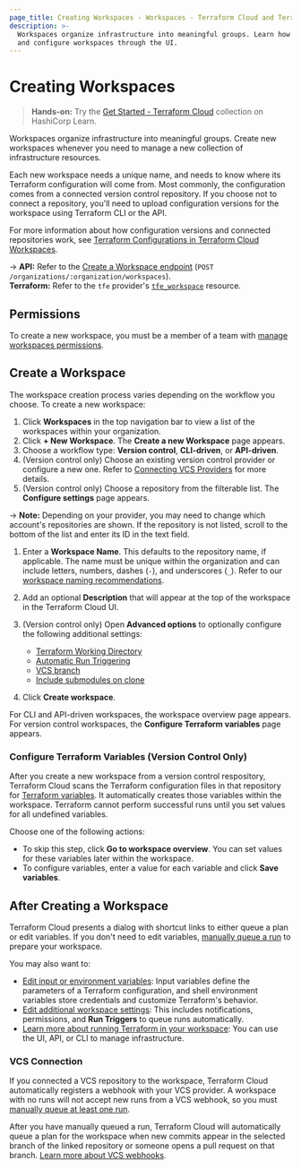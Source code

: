 ```yaml
---
page_title: Creating Workspaces - Workspaces - Terraform Cloud and Terraform Enterprise
description: >-
  Workspaces organize infrastructure into meaningful groups. Learn how to create
  and configure workspaces through the UI.
---
```


# Creating Workspaces

> **Hands-on:** Try the [Get Started - Terraform Cloud](https://learn.hashicorp.com/collections/terraform/cloud-get-started?utm_source=WEBSITE&utm_medium=WEB_IO&utm_offer=ARTICLE_PAGE&utm_content=DOCS) collection on HashiCorp Learn.

Workspaces organize infrastructure into meaningful groups. Create new workspaces whenever you need to manage a new collection of infrastructure resources.

Each new workspace needs a unique name, and needs to know where its Terraform configuration will come from. Most commonly, the configuration comes from a connected version control repository. If you choose not to connect a repository, you'll need to upload configuration versions for the workspace using Terraform CLI or the API.

For more information about how configuration versions and connected repositories work, see [Terraform Configurations in Terraform Cloud Workspaces](/cloud-docs/workspaces/configurations).

-> **API:** Refer to the [Create a Workspace endpoint](/cloud-docs/api-docs/workspaces#create-a-workspace) (`POST /organizations/:organization/workspaces`). <br/>
**Terraform:** Refer to the `tfe` provider's [`tfe_workspace`](https://registry.terraform.io/providers/hashicorp/tfe/latest/docs/resources/workspace) resource.

## Permissions

To create a new workspace, you must be a member of a team with [manage workspaces permissions](/cloud-docs/users-teams-organizations/permissions#manage-workspaces).

[permissions-citation]: #intentionally-unused---keep-for-maintainers

## Create a Workspace

[workdir]: /cloud-docs/workspaces/settings#terraform-working-directory

[trigger]: /cloud-docs/workspaces/settings/vcs#automatic-run-triggering

[branch]: /cloud-docs/workspaces/settings/vcs#vcs-branch

[submodules]: /cloud-docs/workspaces/settings/vcs#include-submodules-on-clone

The workspace creation process varies depending on the workflow you choose. To create a new workspace:

1. Click **Workspaces** in the top navigation bar to view a list of the workspaces within your organization.
1. Click **+ New Workspace**. The **Create a new Workspace** page appears.
1. Choose a workflow type: **Version control**, **CLI-driven**, or **API-driven**.
1. (Version control only) Choose an existing version control provider or configure a new one. Refer to [Connecting VCS Providers](/cloud-docs/vcs) for more details.
1. (Version control only) Choose a repository from the filterable list. The **Configure settings** page appears.

  -> **Note:** Depending on your provider, you may need to change which account's repositories are shown. If the repository is not listed, scroll to the bottom of the list and enter its ID in the text field.

1. Enter a **Workspace Name**. This defaults to the repository name, if applicable. The name must be unique within the organization and can include letters, numbers, dashes (`-`), and underscores (`_`). Refer to our [workspace naming recommendations](/cloud-docs/workspaces/naming).
1. Add an optional **Description** that will appear at the top of the workspace in the Terraform Cloud UI.

1. (Version control only) Open **Advanced options** to optionally configure the following additional settings:
   - [Terraform Working Directory][workdir]
   - [Automatic Run Triggering][trigger]
   - [VCS branch][branch]
   - [Include submodules on clone][submodules]

1. Click **Create workspace**.

For CLI and API-driven workspaces, the workspace overview page appears. For version control workspaces, the **Configure Terraform variables** page appears.

### Configure Terraform Variables (Version Control Only)

After you create a new workspace from a version control respository, Terraform Cloud scans the Terraform configuration files in that repository for [Terraform variables](/cloud-docs/workspaces/variables#terraform-variables). It automatically creates those variables within the workspace. Terraform cannot perform successful runs until you set values for all undefined variables.

Choose one of the following actions:

- To skip this step, click **Go to workspace overview**. You can set values for these variables later within the workspace.
- To configure variables, enter a value for each variable and click **Save variables**.

## After Creating a Workspace

Terraform Cloud presents a dialog with shortcut links to either queue a plan or edit variables. If you don't need to edit variables, [manually queue a run](/cloud-docs/run/ui#manually-starting-runs) to prepare your workspace.

You may also want to:

- [Edit input or environment variables](/cloud-docs/workspaces/variables): Input variables define the parameters of a Terraform configuration, and shell environment variables store credentials and customize Terraform's behavior.
- [Edit additional workspace settings](/cloud-docs/workspaces/settings): This includes notifications, permissions, and **Run Triggers** to queue runs automatically.
- [Learn more about running Terraform in your workspace](/cloud-docs/run): You can use the UI, API, or CLI to manage infrastructure.

### VCS Connection

If you connected a VCS repository to the workspace, Terraform Cloud automatically registers a webhook with your VCS provider. A workspace with no runs will not accept new runs from a VCS webhook, so you must [manually queue at least one run](/cloud-docs/run/ui#manually-starting-runs).

After you have manually queued a run, Terraform Cloud will automatically queue a plan for the workspace when new commits appear in the selected branch of the linked repository or someone opens a pull request on that branch. [Learn more about VCS webhooks](/cloud-docs/vcs/#webhooks).

